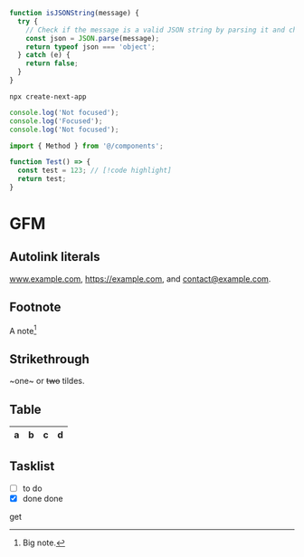 
```js
function isJSONString(message) {
  try {
    // Check if the message is a valid JSON string by parsing it and checking if it's an object or not
    const json = JSON.parse(message);
    return typeof json === 'object';
  } catch (e) {
    return false;
  }
}
```

```text
npx create-next-app
```

```ts
console.log('Not focused');
console.log('Focused');
console.log('Not focused');
```

```js
import { Method } from '@/components';

function Test() => {
  const test = 123; // [!code highlight]
  return test;
}
```

# GFM

## Autolink literals

www.example.com, https://example.com, and contact@example.com.

## Footnote

A note[^1]

[^1]: Big note.

## Strikethrough

~one~ or ~~two~~ tildes.

## Table

| a   | b   |   c |  d  |
| --- | :-- | --: | :-: |

## Tasklist

- [ ] to do
- [x] done done

<Method type="get">get</Method>
